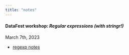 ```yaml
---
title: "notes"
---
```


#### DataFest workshop: *Regular expressions (with stringr!)* 

March 7th, 2023

- [regexp notes](/slides/regexp.html)
